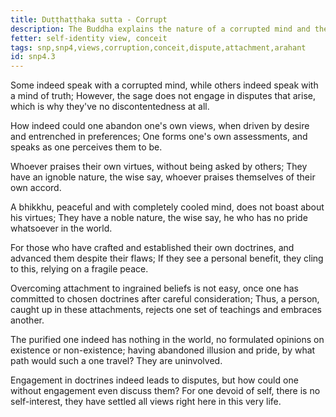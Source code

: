 ```yaml
---
title: Duṭṭhaṭṭhaka sutta - Corrupt
description: The Buddha explains the nature of a corrupted mind and the consequences of holding onto views in these verses.
fetter: self-identity view, conceit
tags: snp,snp4,views,corruption,conceit,dispute,attachment,arahant
id: snp4.3
---
```


Some indeed speak with a corrupted mind,
while others indeed speak with a mind of truth;
However, the sage does not engage in disputes that arise,
which is why they've no discontentedness at all.

How indeed could one abandon one's own views,
when driven by desire and entrenched in preferences;
One forms one's own assessments,
and speaks as one perceives them to be.

Whoever praises their own virtues,
without being asked by others;
They have an ignoble nature, the wise say,
whoever praises themselves of their own accord.

A bhikkhu, peaceful and with completely cooled mind,
does not boast about his virtues;
They have a noble nature, the wise say,
he who has no pride whatsoever in the world.

For those who have crafted and established their own doctrines,
and advanced them despite their flaws;
If they see a personal benefit,
they cling to this, relying on a fragile peace.

Overcoming attachment to ingrained beliefs is not easy,
once one has committed to chosen doctrines after careful consideration;
Thus, a person, caught up in these attachments,
rejects one set of teachings and embraces another.

The purified one indeed has nothing in the world,
no formulated opinions on existence or non-existence;
having abandoned illusion and pride,
by what path would such a one travel? They are uninvolved.

Engagement in doctrines indeed leads to disputes,
but how could one without engagement even discuss them?
For one devoid of self, there is no self-interest,
they have settled all views right here in this very life.